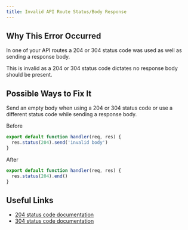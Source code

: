 ```yaml
---
title: Invalid API Route Status/Body Response
---
```


## Why This Error Occurred

In one of your API routes a 204 or 304 status code was used as well as sending a response body.

This is invalid as a 204 or 304 status code dictates no response body should be present.

## Possible Ways to Fix It

Send an empty body when using a 204 or 304 status code or use a different status code while sending a response body.

Before

```js filename="pages/api/example.js"
export default function handler(req, res) {
  res.status(204).send('invalid body')
}
```

After

```js filename="pages/api/example.js"
export default function handler(req, res) {
  res.status(204).end()
}
```

## Useful Links

- [204 status code documentation](https://developer.mozilla.org/en-US/docs/Web/HTTP/Status/204)
- [304 status code documentation](https://developer.mozilla.org/en-US/docs/Web/HTTP/Status/304)
